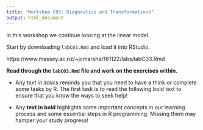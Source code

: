 ```yaml
---
title: "Workshop C03: Diagnostics and Transformations"
output: html_document
---
```


In this workshop we continue looking at the linear model.

Start by downloading `labC03.Rmd` and load it into RStudio.

https://www.massey.ac.nz/~jcmarsha/161122/labs/labC03.Rmd

**Read through the `labC03.Rmd` file and work on the exercises within.**

 - Any *text in italics* reminds you that you need to have a think or complete some tasks by R. The first task is to read the following bold text to ensure that you know the ways to seek help!

 - Any **text in bold** highlights some important concepts in our learning process and some essential steps in R programming. Missing them may hamper your study progress!
